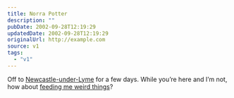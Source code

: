 ```yaml
---
title: Norra Potter
description: ""
pubDate: 2002-09-28T12:19:29
updatedDate: 2002-09-28T12:19:29
originalUrl: http://example.com
source: v1
tags:
  - "v1"
---
```


Off to [Newcastle-under-Lyme][1] for a few days. While you&#8217;re here and I&#8217;m not, how about [feeding me weird things][2]?

[1]: http://www.knowhere.co.uk/3216.html "Knowhere Guide: Newcastle-under-Lyme"
[2]: /straplines/add/ "anglepoised: add a strapline. of course, i can't add them to the pool til I get back..."
